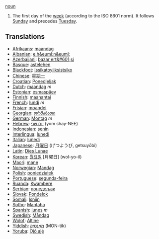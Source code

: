 [[noun]]

#The first day of the [[week]] (according to the ISO 8601 norm).  It follows [[Sunday]] and precedes [[Tuesday]].

==Translations==
*[[Afrikaans]]: [[maandag]]
*[[Albanian]]: [[e h&euml;n&euml;]]
*[[Azerbaijani]]: [[bazar ert&#601;si]]
*[[Basque]]: [[astelehen]]
*[[Blackfoot]]: [[Issikatoyiiksistsiko]]
*[[Chinese]]: [[星期一]]
*[[Croatian]]: [[Ponedjeljak]]
*[[Dutch]]: [[maandag]] ''m''
*[[Estonian]]: [[esmaspäev]]
*[[Finnish]]: [[maanantai]]
*[[French]]: [[lundi]] ''m''
*[[Frisian]]: [[moandei]]
*[[Georgian]]: [[ორშაბათი]]
*[[German]]: [[Montag]] ''m''
*[[Hebrew]]: [[יום שני]] (yom shay-NEE)
*[[Indonesian]]: [[senin]]
*[[Interlingua]]: [[lunedi]]
*[[Italian]]: [[lunedi]]
*[[Japanese]]: [[月曜日]] (げつようび, getsuyōbi)
*[[Latin]]: [[Dies Lunae]]
*[[Korean]]: [[월요일]] [月曜日] (wol-yo-il)
*[[Maori]]: [[mane]]
*[[Norwegian]]: [[Mandag]]
*[[Polish]]: [[poniedziałek]]
*[[Portuguese]]: [[segunda-feira]]
*[[Ruanda]]: [[Kwambere]]
*[[Serbian]]: [[понедељак]]
*[[Slovak]]: [[Pondelok]]
*[[Somali]]: [[Isniin]]
*[[Sotho]]: [[Mantaha]]
*[[Spanish]]: [[lunes]] ''m''
*[[Swedish]]: [[Måndag]]
*[[Wolof]]: [[Altine]]
*[[Yiddish]]: [[מאָנטיק]] (MON-tik)
*[[Yoruba]]: [[Ọjó ajé]]